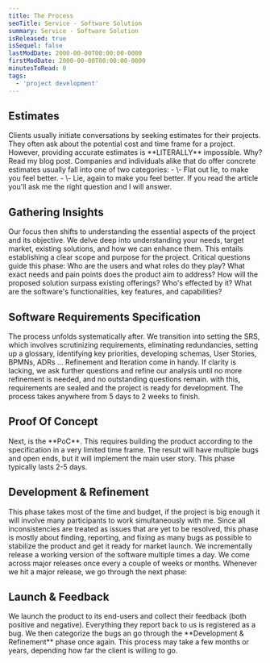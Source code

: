 ```yaml
---
title: The Process
seoTitle: Service - Software Solution
summary: Service - Software Solution
isReleased: true
isSequel: false
lastModDate: 2000-00-00T00:00:00-0000
firstModDate: 2000-00-00T00:00:00-0000
minutesToRead: 0
tags:
  - 'project development'
---
```

<H2>Estimates</H2>
<C>
Clients usually initiate conversations by seeking estimates for their projects. They often ask about the potential cost and time frame for a project. However, providing accurate estimates is **LITERALLY** impossible.
Why? Read my blog <L href="/blog/project-estimates">post</L>.
<S3/>
Companies and individuals alike that do offer concrete estimates usually fall into one of two categories:
<S2/>
- \- Flat out lie, to make you feel better.
- \- Lie, again to make you feel better.
<S3/>
If you read the article you'll ask me the right question and I will answer.
</C>
<H2>Gathering Insights</H2>
<C>
Our focus then shifts to understanding the essential aspects of the project and its objective.
<S3/>
We delve deep into understanding your needs, target market, existing solutions, and how we can enhance them. This entails establishing a clear scope and purpose for the project. Critical questions guide this phase: Who are the users and what roles do they play? What exact needs and pain points does the product aim to address? How will the proposed solution surpass existing offerings? Who's effected by it? What are the software's functionalities, key features, and capabilities? 
</C>
<H2>Software Requirements Specification</H2>
<C>
The process unfolds systematically after. We transition into setting the <L href="https://standards.ieee.org/ieee/830/1222/">SRS</L>, which involves scrutinizing <L href="/services/glossary#requirements">requirements</L>, eliminating redundancies, setting up a <L href="/services/glossary">glossary</L>, identifying key priorities, developing schemas, <L href="/services/glossary#user-stories">User Stories</L>, <L href="https://www.bpmn.org/">BPMNs</L>, <L href="https://github.com/joelparkerhenderson/architecture-decision-record">ADRs</L> ... 
<S2/> 
Refinement and Iteration come in handy. If clarity is lacking, we ask further questions and refine our analysis until no more refinement is needed, and no outstanding questions remain. with this, requirements are sealed and the project is ready for development. The process takes anywhere from 5 days to 2 weeks to finish.
</C>
<H2>Proof Of Concept</H2>
<C>
Next, is the **PoC**. This requires building the product according to the specification in a very limited time frame. The result will have multiple bugs and open ends, but it will implement the main user story. This phase typically lasts 2-5 days.
</C>
<H2>Development & Refinement</H2>
<C>
This phase takes most of the time and budget, if the project is big enough it will involve many <L href="/services/glossary#team">participants</L> to work simultaneously with me. Since all inconsistencies are treated as <L href="/services/glossary#ticket">issues</L> that are yet to be resolved, this phase is mostly about finding, reporting, and fixing as many <L href="/services/glossary#ticket">bugs</L> as possible to stabilize the product and get it ready for market launch. We incrementally release a working version of the software multiple times a day. We come across major releases once every a couple of weeks or months. Whenever we hit a major release, we go through the next phase: 
</C>
<H2>Launch & Feedback</H2>
<C>
We launch the product to its end-users and collect their feedback (both positive and negative). Everything they report back to us is registered as a bug. We then categorize the bugs an go through the **Development & Refinement** phase once again. This process may take a few months or years, depending how <L href="/blog/project-estimates">far</L> the client is willing to go.
</C>
